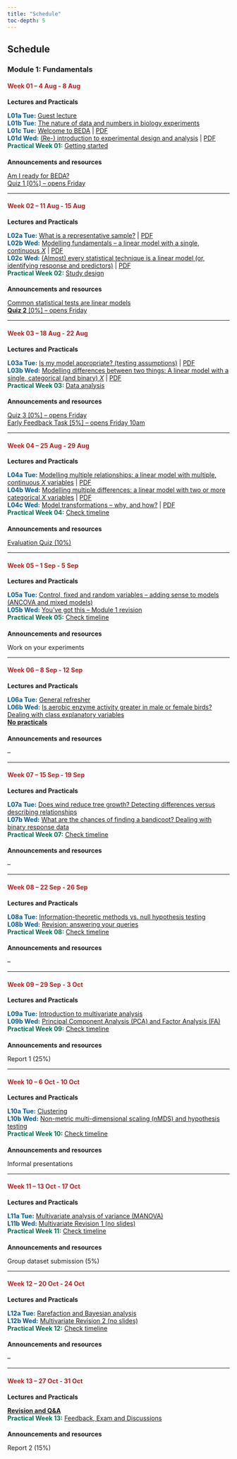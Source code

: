 ```yaml
---
title: "Schedule"
toc-depth: 5
---
```


:::{.column-page}
:::{.text-center}
## Schedule
:::

### Module 1: Fundamentals

:::{.grid}
::: {.g-col-12 .g-col-sm-12 .g-col-md-8}
#### [**Week 01** -- 4 Aug - 8 Aug]{style="color: firebrick;"}

**<i class="bi bi-book-fill"></i> Lectures and Practicals**

[**L01a Tue:**]{style="color: #00598dff;"} [Guest lecture](https://canvas.sydney.edu.au/courses/67437/modules/items/2829563) <br>
[**L01b Tue:**]{style="color: #00598dff;"} [The nature of data and numbers in biology experiments](https://canvas.sydney.edu.au/courses/67437/modules/items/2831187) <br>
[**L01c Tue:**]{style="color: #00598dff;"} [Welcome to BEDA](https://biol2022.github.io/L00-Welcome-to-BEDA) | [<i class="bi bi-book-fill"></i> PDF](https://biol2022.github.io/L00-Welcome-to-BEDA/L00-welcome.pdf) <br>
[**L01d Wed:**]{style="color: #00598dff;"} [(Re-) introduction to experimental design and analysis](https://biol2022.github.io/L01-intro-exp-design-analysis) | [<i class="bi bi-book-fill"></i> PDF](https://biol2022.github.io/L01-intro-exp-design-analysis/L01c-Introduction.pdf) <br>
[**Practical Week 01:**]{style="color: #006e51ff;"} [Getting started](module01/102-week01.qmd)
:::

::: {.g-col-12 .g-col-sm-12 .g-col-md-4}
####

**<i class="bi bi-megaphone-fill"></i> Announcements and resources**

[<i class="bi bi-question-circle-fill"></i> Am I ready for BEDA?](prerequisites.qmd) <br>
[<i class="bi bi-clipboard-check-fill"></i> Quiz 1 [0%] -- opens Friday](https://canvas.sydney.edu.au/courses/67437/assignments/626420)
:::
:::

-----

:::{.grid}
::: {.g-col-12 .g-col-sm-12 .g-col-md-8}
#### [**Week 02** -- 11 Aug - 15 Aug]{style="color: firebrick;"}

**<i class="bi bi-book-fill"></i> Lectures and Practicals**

[**L02a Tue:**]{style="color: #00598dff;"} [What is a representative sample?](https://biol2022.github.io/L02a-represenative-sampling/) | [<i class="bi bi-book-fill"></i> PDF](https://biol2022.github.io/L02a-represenative-sampling/L02a-representative-sampling.pdf) <br>
[**L02b Wed:**]{style="color: #00598dff;"} [Modelling fundamentals – a linear model with a single, continuous $X$](https://biol2022.github.io/L02b-linear-model/) | [<i class="bi bi-book-fill"></i> PDF](https://biol2022.github.io/L02b-linear-model/L02b-linear-model.pdf) <br>
[**L02c Wed:**]{style="color: #00598dff;"} [(Almost) every statistical technique is a linear model (or, identifying response and predictors)](https://biol2022.github.io/L02c-all-linear-model/) | [<i class="bi bi-book-fill"></i> PDF](https://biol2022.github.io/L02c-all-linear-model/L02c-general-linear-model.pdf) <br>
[**Practical Week 02:**]{style="color: #006e51ff;"} [Study design](module01/103-week02.qmd)
:::

::: {.g-col-12 .g-col-sm-12 .g-col-md-4}
####

**<i class="bi bi-megaphone-fill"></i> Announcements and resources**

[<i class="bi bi-bookmark-star-fill"></i> Common statistical tests are linear models](https://lindeloev.github.io/tests-as-linear/) <br>
[<i class="bi bi-calendar2"></i> **Quiz 2** [0%] -- opens Friday](https://canvas.sydney.edu.au/courses/67437/assignments/626421)

:::
:::

-----

:::{.grid}
::: {.g-col-12 .g-col-sm-12 .g-col-md-8}
#### [**Week 03** -- 18 Aug - 22 Aug]{style="color: firebrick;"}

**<i class="bi bi-book-fill"></i> Lectures and Practicals**

[**L03a Tue:**]{style="color: #00598dff;"} [Is my model appropriate? (testing assumptions)](https://biol2022.github.io/L03a-model-appropriate/) | [<i class="bi bi-book-fill"></i> PDF](https://biol2022.github.io/L03a-model-appropriate/L03a-glm-assumptions.pdf) <br>
[**L03b Wed:**]{style="color: #00598dff;"} [Modelling differences between two things: A linear model with a single, categorical (and binary) $X$](https://biol2022.github.io/L03b-ttests/) | [<i class="bi bi-book-fill"></i> PDF](https://biol2022.github.io/L03b-ttests/L03b-ttests.pdf) <br>
[**Practical Week 03:**]{style="color: #006e51ff;"} [Data analysis](https://biol2022.github.io/BEDA-handbook/module01/104-week03.html)
:::

::: {.g-col-12 .g-col-sm-12 .g-col-md-4}
####

**<i class="bi bi-megaphone-fill"></i> Announcements and resources**

[<i class="bi bi-calendar2"></i> Quiz 3 [0%] -- opens Friday](https://canvas.sydney.edu.au/courses/67437/assignments/626422) <br>
[<i class="bi bi-calendar2"></i> Early Feedback Task [5%] -- opens Friday 10am](https://canvas.sydney.edu.au/courses/67437/assignments/638396)
:::
:::




-----

:::{.grid}
::: {.g-col-12 .g-col-sm-12 .g-col-md-8}
#### [**Week 04** -- 25 Aug - 29 Aug]{style="color: firebrick;"}

**<i class="bi bi-book-fill"></i> Lectures and Practicals**

[**L04a Tue:**]{style="color: #00598dff;"} [Modelling multiple relationships: a linear model with multiple, continuous $X$ variables](https://biol2022.github.io/L04a-mlr/) | [<i class="bi bi-book-fill"></i> PDF](https://biol2022.github.io/L04a-mlr/L04a-mlr.pdf) <br>
[**L04b Wed:**]{style="color: #00598dff;"} [Modelling multiple differences: a linear model with two or more categorical $X$ variables](https://biol2022.github.io/L04b-anova/) | [<i class="bi bi-book-fill"></i> PDF](https://biol2022.github.io/L04b-anova/L04b-anova.pdf) <br>
[**L04c Wed:**]{style="color: #00598dff;"} [Model transformations -- why, and how?](https://biol2022.github.io/L04c-model-transformations/) | [<i class="bi bi-book-fill"></i> PDF](https://biol2022.github.io/L04c-model-transformations/L04c-model-transformations.pdf) <br>
[**Practical Week 04:**]{style="color: #006e51ff;"} [Check timeline](module02/202-timeline.qmd)
:::

::: {.g-col-12 .g-col-sm-12 .g-col-md-4}
####

**<i class="bi bi-megaphone-fill"></i> Announcements and resources**

[Evaluation Quiz (10%)](#)

:::
:::


-----

:::{.grid}
::: {.g-col-12 .g-col-sm-12 .g-col-md-8}
#### [**Week 05** -- 1 Sep - 5 Sep]{style="color: firebrick;"}

**<i class="bi bi-book-fill"></i> Lectures and Practicals**

[**L05a Tue:**]{style="color: #00598dff;"} [Control, fixed and random variables -- adding sense to models (ANCOVA and mixed models)](https://biol2022.github.io/L05a-blocking-fixed-random/) <br>
[**L05b Wed:**]{style="color: #00598dff;"} [You've got this -- Module 1 revision](https://biol2022.github.io/L05b-revision/) <br>
[**Practical Week 05:**]{style="color: #006e51ff;"} [Check timeline](#)
:::

::: {.g-col-12 .g-col-sm-12 .g-col-md-4}
####

**<i class="bi bi-megaphone-fill"></i> Announcements and resources**

Work on your experiments
:::
:::

-----

:::{.grid}
::: {.g-col-12 .g-col-sm-12 .g-col-md-8}
#### [**Week 06** -- 8 Sep - 12 Sep]{style="color: firebrick;"}

**<i class="bi bi-book-fill"></i> Lectures and Practicals**

[**L06a Tue:**]{style="color: #00598dff;"} [General refresher](https://canvas.sydney.edu.au/courses/67437/modules/items/2829564) <br>
[**L06b Wed:**]{style="color: #00598dff;"} [Is aerobic enzyme activity greater in male or female birds? Dealing with class explanatory variables](https://canvas.sydney.edu.au/courses/67437/modules/items/2829565) <br>
[**No practicals**](#)
:::

::: {.g-col-12 .g-col-sm-12 .g-col-md-4}
####

**<i class="bi bi-megaphone-fill"></i> Announcements and resources**

--
:::
:::

-----

:::{.grid}
::: {.g-col-12 .g-col-sm-12 .g-col-md-8}
#### [**Week 07** -- 15 Sep - 19 Sep]{style="color: firebrick;"}

**<i class="bi bi-book-fill"></i> Lectures and Practicals**

[**L07a Tue:**]{style="color: #00598dff;"} [Does wind reduce tree growth? Detecting differences versus describing relationships](https://canvas.sydney.edu.au/courses/67437/modules/items/2829568) <br>
[**L07b Wed:**]{style="color: #00598dff;"} [What are the chances of finding a bandicoot? Dealing with binary response data](https://canvas.sydney.edu.au/courses/67437/modules/items/2829566) <br>
[**Practical Week 07:**]{style="color: #006e51ff;"} [Check timeline](#)
:::

::: {.g-col-12 .g-col-sm-12 .g-col-md-4}
####

**<i class="bi bi-megaphone-fill"></i> Announcements and resources**

--
:::
:::

-----

:::{.grid}
::: {.g-col-12 .g-col-sm-12 .g-col-md-8}
#### [**Week 08** -- 22 Sep - 26 Sep]{style="color: firebrick;"}

**<i class="bi bi-book-fill"></i> Lectures and Practicals**

[**L08a Tue:**]{style="color: #00598dff;"} [Information-theoretic methods vs. null hypothesis testing](https://canvas.sydney.edu.au/courses/67437/modules/items/2829569) <br>
[**L08b Wed:**]{style="color: #00598dff;"} [Revision: answering your queries](#) <br>
[**Practical Week 08:**]{style="color: #006e51ff;"} [Check timeline](#)
:::

::: {.g-col-12 .g-col-sm-12 .g-col-md-4}
####

**<i class="bi bi-megaphone-fill"></i> Announcements and resources**

--
:::
:::

-----

:::{.grid}
::: {.g-col-12 .g-col-sm-12 .g-col-md-8}
#### [**Week 09** -- 29 Sep - 3 Oct]{style="color: firebrick;"}

**<i class="bi bi-book-fill"></i> Lectures and Practicals**

[**L09a Tue:**]{style="color: #00598dff;"} [Introduction to multivariate analysis](https://canvas.sydney.edu.au/courses/67437/modules/items/2829678) <br>
[**L09b Wed:**]{style="color: #00598dff;"} [Principal Component Analysis (PCA) and Factor Analysis (FA)](https://canvas.sydney.edu.au/courses/67437/modules/items/2829679) <br>
[**Practical Week 09:**]{style="color: #006e51ff;"} [Check timeline](#)
:::

::: {.g-col-12 .g-col-sm-12 .g-col-md-4}
####

**<i class="bi bi-megaphone-fill"></i> Announcements and resources**

Report 1 (25%)
:::
:::

-----

:::{.grid}
::: {.g-col-12 .g-col-sm-12 .g-col-md-8}
#### [**Week 10** -- 6 Oct - 10 Oct]{style="color: firebrick;"}

**<i class="bi bi-book-fill"></i> Lectures and Practicals**

[**L10a Tue:**]{style="color: #00598dff;"} [Clustering](https://canvas.sydney.edu.au/courses/67437/modules/items/2829680) <br>
[**L10b Wed:**]{style="color: #00598dff;"} [Non-metric multi-dimensional scaling (nMDS) and hypothesis testing](https://canvas.sydney.edu.au/courses/67437/modules/items/2829681) <br>
[**Practical Week 10:**]{style="color: #006e51ff;"} [Check timeline](#)
:::

::: {.g-col-12 .g-col-sm-12 .g-col-md-4}
####

**<i class="bi bi-megaphone-fill"></i> Announcements and resources**

Informal presentations
:::
:::

-----

:::{.grid}
::: {.g-col-12 .g-col-sm-12 .g-col-md-8}
#### [**Week 11** -- 13 Oct - 17 Oct]{style="color: firebrick;"}

**<i class="bi bi-book-fill"></i> Lectures and Practicals**

[**L11a Tue:**]{style="color: #00598dff;"} [Multivariate analysis of variance (MANOVA)](https://canvas.sydney.edu.au/courses/67437/modules/items/2829682) <br>
[**L11b Wed:**]{style="color: #00598dff;"} [Multivariate Revision 1 (no slides)](#) <br>
[**Practical Week 11:**]{style="color: #006e51ff;"} [Check timeline](#)
:::

::: {.g-col-12 .g-col-sm-12 .g-col-md-4}
####

**<i class="bi bi-megaphone-fill"></i> Announcements and resources**

Group dataset submission (5%)
:::
:::

-----

:::{.grid}
::: {.g-col-12 .g-col-sm-12 .g-col-md-8}
#### [**Week 12** -- 20 Oct - 24 Oct]{style="color: firebrick;"}

**<i class="bi bi-book-fill"></i> Lectures and Practicals**

[**L12a Tue:**]{style="color: #00598dff;"} [Rarefaction and Bayesian analysis](https://canvas.sydney.edu.au/courses/67437/modules/items/2829684) <br>
[**L12b Wed:**]{style="color: #00598dff;"} [Multivariate Revision 2 (no slides)](#) <br>
[**Practical Week 12:**]{style="color: #006e51ff;"} [Check timeline](#)
:::

::: {.g-col-12 .g-col-sm-12 .g-col-md-4}
####

**<i class="bi bi-megaphone-fill"></i> Announcements and resources**

--
:::
:::

-----

:::{.grid}
::: {.g-col-12 .g-col-sm-12 .g-col-md-8}
#### [**Week 13** -- 27 Oct - 31 Oct]{style="color: firebrick;"}

**<i class="bi bi-book-fill"></i> Lectures and Practicals**

[**Revision and Q&amp;A**](#) <br>
[**Practical Week 13:**]{style="color: #006e51ff;"} [Feedback, Exam and Discussions](#)
:::

::: {.g-col-12 .g-col-sm-12 .g-col-md-4}
####

**<i class="bi bi-megaphone-fill"></i> Announcements and resources**

Report 2 (15%)
:::
:::
:::
